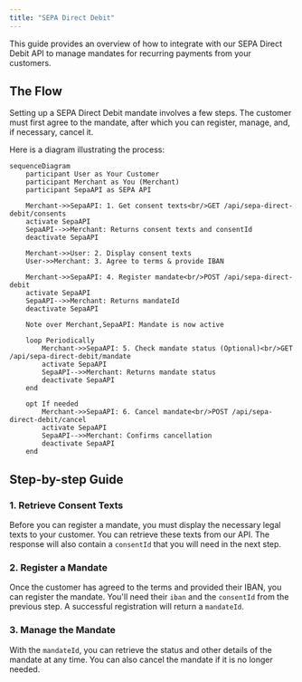 ```yaml
---
title: "SEPA Direct Debit"
---
```


This guide provides an overview of how to integrate with our SEPA Direct Debit API to manage mandates for recurring payments from your customers.

## The Flow

Setting up a SEPA Direct Debit mandate involves a few steps. The customer must first agree to the mandate, after which you can register, manage, and, if necessary, cancel it.

Here is a diagram illustrating the process:

```mermaid
sequenceDiagram
    participant User as Your Customer
    participant Merchant as You (Merchant)
    participant SepaAPI as SEPA API

    Merchant->>SepaAPI: 1. Get consent texts<br/>GET /api/sepa-direct-debit/consents
    activate SepaAPI
    SepaAPI-->>Merchant: Returns consent texts and consentId
    deactivate SepaAPI

    Merchant->>User: 2. Display consent texts
    User->>Merchant: 3. Agree to terms & provide IBAN

    Merchant->>SepaAPI: 4. Register mandate<br/>POST /api/sepa-direct-debit
    activate SepaAPI
    SepaAPI-->>Merchant: Returns mandateId
    deactivate SepaAPI

    Note over Merchant,SepaAPI: Mandate is now active

    loop Periodically
        Merchant->>SepaAPI: 5. Check mandate status (Optional)<br/>GET /api/sepa-direct-debit/mandate
        activate SepaAPI
        SepaAPI-->>Merchant: Returns mandate status
        deactivate SepaAPI
    end

    opt If needed
        Merchant->>SepaAPI: 6. Cancel mandate<br/>POST /api/sepa-direct-debit/cancel
        activate SepaAPI
        SepaAPI-->>Merchant: Confirms cancellation
        deactivate SepaAPI
    end
```

## Step-by-step Guide

### 1. Retrieve Consent Texts

Before you can register a mandate, you must display the necessary legal texts to your customer. You can retrieve these texts from our API. The response will also contain a `consentId` that you will need in the next step.

### 2. Register a Mandate

Once the customer has agreed to the terms and provided their IBAN, you can register the mandate. You'll need their `iban` and the `consentId` from the previous step. A successful registration will return a `mandateId`.

### 3. Manage the Mandate

With the `mandateId`, you can retrieve the status and other details of the mandate at any time. You can also cancel the mandate if it is no longer needed.